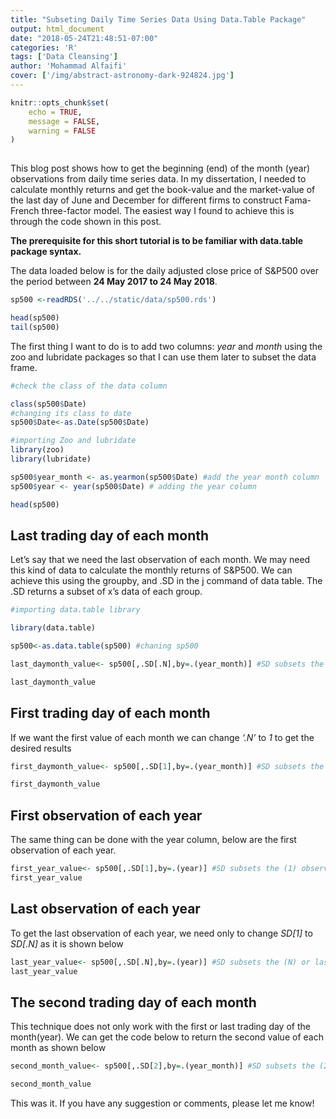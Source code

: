 ```yaml
---
title: "Subseting Daily Time Series Data Using Data.Table Package"
output: html_document
date: "2018-05-24T21:48:51-07:00"
categories: 'R'
tags: ['Data Cleansing']
author: 'Mohammad Alfaifi'
cover: ['/img/abstract-astronomy-dark-924824.jpg']
---
```


```r
knitr::opts_chunk$set(
	echo = TRUE,
	message = FALSE,
	warning = FALSE
)
 
```


This blog post shows how to get the beginning (end) of the month (year) observations from daily time series data.  In my dissertation, I needed to calculate monthly returns and get the book-value and the market-value of the last day of June and December for different firms to construct Fama-French three-factor model. The easiest way I found to achieve this is through the code shown in this post. 

**The prerequisite for this short tutorial is to be familiar with data.table package syntax.**

The data loaded below is for the daily adjusted close price of S&P500 over the period between **24 May 2017 to 24 May 2018**. 
 

```r


sp500 <-readRDS('../../static/data/sp500.rds')
```

```r

head(sp500)
tail(sp500)
```


The first thing I want to do is to add two columns:  *year* and  *month*  using the zoo and lubridate packages so that I can use them later to subset the data frame. 

```r
#check the class of the data column

class(sp500$Date)
#changing its class to date
sp500$Date<-as.Date(sp500$Date)

#importing Zoo and lubridate
library(zoo)
library(lubridate)

sp500$year_month <- as.yearmon(sp500$Date) #add the year month column
sp500$year <- year(sp500$Date) # adding the year column

head(sp500)

```

## Last trading day of each month

Let's say that we need the last observation of each month. We may need this kind of data to calculate  the monthly returns of S&P500. We can achieve this using the groupby, and .SD in the j command of data table. The .SD returns a subset of x's data of each group. 

```r
#importing data.table library

library(data.table)

sp500<-as.data.table(sp500) #chaning sp500

last_daymonth_value<- sp500[,.SD[.N],by=.(year_month)] #SD subsets the (.N) or last observation of each month

last_daymonth_value
```

## First trading day of each month

If we want the first value of each month we can change *'.N'* to *1* to get the desired results

```r

first_daymonth_value<- sp500[,.SD[1],by=.(year_month)] #SD subsets the (1) observation of each month

first_daymonth_value

```

## First observation of each year

The same thing can be done with the year column, below are the first observation of each year. 

```r

first_year_value<- sp500[,.SD[1],by=.(year)] #SD subsets the (1) observation of each year
first_year_value
```

## Last observation of each year

To get the last observation of each year, we need only to change *SD[1]* to *SD[.N]* as it is shown below

```r

last_year_value<- sp500[,.SD[.N],by=.(year)] #SD subsets the (N) or last observation of each year
last_year_value
```
## The second trading day of each month


This technique does not only work with the first  or last trading day of the month(year).  We can get the code below to return the second value of each month as shown below

```r

second_month_value<- sp500[,.SD[2],by=.(year_month)] #SD subsets the (2) observation of each month

second_month_value
```




This was it. If you have any suggestion or comments, please let me know! 
